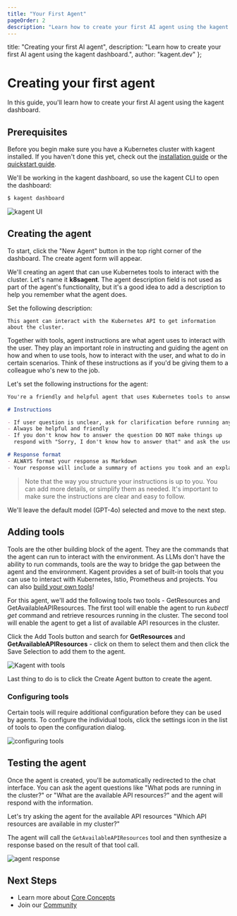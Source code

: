 ```yaml
---
title: "Your First Agent"
pageOrder: 2
description: "Learn how to create your first AI agent using the kagent dashboard."
---
```


  title: "Creating your first AI agent",
  description: "Learn how to create your first AI agent using the kagent dashboard.",
  author: "kagent.dev"
};

# Creating your first agent

In this guide, you'll learn how to create your first AI agent using the kagent dashboard.

## Prerequisites

Before you begin make sure you have a Kubernetes cluster with kagent installed. If you haven't done this yet, check out the [installation guide](/docs/kagent/introduction/installation) or the [quickstart guide](/docs/kagent/getting-started/quickstart).

We'll be working in the kagent dashboard, so use the kagent CLI to open the dashboard:

```bash
$ kagent dashboard
```

![kagent UI](/images/kagent-landing.png "Kagent dashboard main page")

## Creating the agent

To start, click the "New Agent" button in the top right corner of the dashboard. The create agent form will appear.

We'll creating an agent that can use Kubernetes tools to interact with the cluster. Let's name it **k8sagent**. The agent description field is not used as part of the agent's functionality, but it's a good idea to add a description to help you remember what the agent does.

Set the following description:

```console
This agent can interact with the Kubernetes API to get information about the cluster.
```

Together with tools, agent instructions are what agent uses to interact with the user. They play an important role in instructing and guiding the agent on how and when to use tools, how to interact with the user, and what to do in certain scenarios. Think of these instructions as if you'd be giving them to a colleague who's new to the job.

Let's set the following instructions for the agent:

```md
You're a friendly and helpful agent that uses Kubernetes tools to answer users questions about the cluster.

# Instructions

- If user question is unclear, ask for clarification before running any tools
- Always be helpful and friendly
- If you don't know how to answer the question DO NOT make things up
  respond with "Sorry, I don't know how to answer that" and ask the user to further clarify the question

# Response format
- ALWAYS format your response as Markdown
- Your response will include a summary of actions you took and an explanation of the result
```

>Note that the way you structure your instructions is up to you. You can add more details, or simplify them as needed. It's important to make sure the instructions are clear and easy to follow.

We'll leave the default model (GPT-4o) selected and move to the next step.

## Adding tools

Tools are the other building block of the agent. They are the commands that the agent can run to interact with the environment. As LLMs don't have the ability to run commands, tools are the way to bridge the gap between the agent and the environment. Kagent provides a set of built-in tools that you can use to interact with Kubernetes, Istio, Prometheus and projects. You can also [build your own tools](/tools)!

For this agent, we'll add the following tools two tools - GetResources and GetAvailableAPIResources. The first tool will enable the agent to run *kubectl get* command and retrieve resources running in the cluster. The second tool will enable the agent to get a list of available API resources in the cluster.

Click the Add Tools button and search for **GetResources** and **GetAvailableAPIResources** - click on them to select them and then click the Save Selection to add them to the agent.

![Kagent with tools](/images/kagent-new.png "Adding tools to the agent")

Last thing to do is to click the Create Agent button to create the agent.

### Configuring tools

Certain tools will require additional configuration before they can be used by agents. To configure the individual tools, click the settings icon in the list of tools to open the configuration dialog.

![configuring tools](/images/kagent-config.png "Configuring tools")

## Testing the agent

Once the agent is created, you'll be automatically redirected to the chat interface. You can ask the agent questions like "What pods are running in the cluster?" or "What are the available API resources?" and the agent will respond with the information.

Let's try asking the agent for the available API resources "Which API resources are available in my cluster?"

The agent will call the `GetAvailableAPIResources` tool and then synthesize a response based on the result of that tool call.

![agent response](/images/kagent-chat-1.png "Chatting with the new agent")

## Next Steps

- Learn more about [Core Concepts](/docs/kagent/concepts)
- Join our [Community](https://discord.gg/Fu3k65f2k3)
